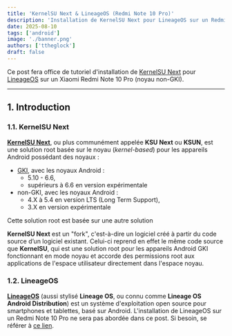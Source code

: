 ```yaml
---
title: 'KernelSU Next & LineageOS (Redmi Note 10 Pro)'
description: 'Installation de KernelSU Next pour LineageOS sur un Redmi Note 10 Pro'
date: 2025-08-10
tags: ['android']
image: './banner.png'
authors: ['ttheglock']
draft: false
---
```



Ce post fera office de tutoriel d'installation de [KernelSU Next](https://kernelsu-next.github.io/webpage/) pour [LineageOS](https://lineageos.org/) sur un Xiaomi Redmi Note 10 Pro (noyau non-GKI).

---

## 1. Introduction

### 1.1. KernelSU Next

[**KernelSU Next**](https://kernelsu-next.github.io/webpage/), ou plus communément appelée **KSU Next** ou **KSUN**, est une solution root basée sur le noyau (*kernel-based*) pour les appareils Android possédant des noyaux :
- [GKI](https://source.android.com/docs/core/architecture/kernel/generic-kernel-image?hl=fr), avec les noyaux Android :
    - 5.10 - 6.6,
    - supérieurs à 6.6 en version expérimentale
- non-GKI, avec les noyaux Android :
    - 4.X à 5.4 en version LTS (Long Term Support),
    - 3.X en version expérimentale

Cette solution root est basée sur une autre solution

**KernelSU Next** est un "fork", c'est-à-dire un logiciel créé à partir du code source d’un logiciel existant.
Celui-ci reprend en effet le même code source que **KernelSU**, qui est une solution root pour les appareils Android GKI fonctionnant en mode noyau et accorde des permissions root aux applications de l'espace utilisateur directement dans l'espace noyau.

### 1.2. LineageOS

[**LineageOS**](https://lineageos.org/) (aussi stylisé **Lineage OS**, ou connu comme **Lineage OS Android Distribution**) est un système d'exploitation open source pour smartphones et tablettes, basé sur Android.
L'installation de LineageOS sur un Redmi Note 10 Pro ne sera pas abordée dans ce post. Si besoin, se référer à [ce lien](https://wiki.lineageos.org/devices/sweet/variant1/).
